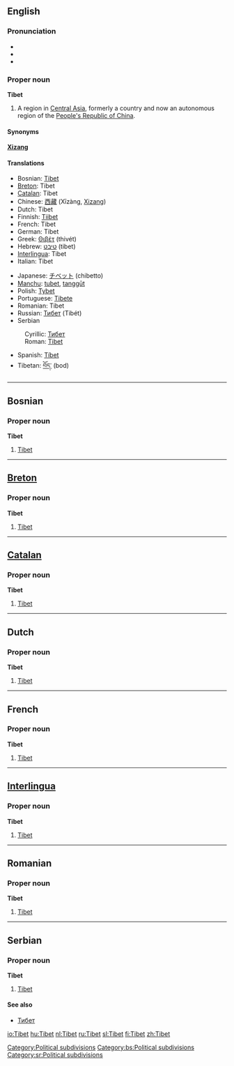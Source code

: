 ==English==

===Pronunciation===
*{{AHD|tĭ-bĕt', tə-bĕt'}}
*{{IPA|/tɪˈbet/, /təˈbet/}}
*{{SAMPA|/tI"bet/, /t@"bet/}}

===Proper noun===
'''Tibet'''

#A region in [[Central Asia]], formerly a country and now an autonomous region of the [[People's Republic of China]].

====Synonyms====
'''[[Xizang]]'''

====Translations====
{{top}}
*Bosnian: [[Tibet#Bosnian|Tibet]] {{m}}
*[[Breton]]: Tibet
*[[Catalan]]: Tibet {{m}}
*Chinese: [[西藏]] (Xīzàng, [[Xizang]])
*Dutch: Tibet {{n}}
*Finnish: [[Tiibet]]
*French: Tibet {{m}}
*German: Tibet {{n}}
*Greek: [[Θιβέτ]] (thivét) {{n}}
*Hebrew: [[טיבט]] (tibet)
*[[Interlingua]]: Tibet
*Italian: Tibet {{m}}
{{mid}}
*Japanese: [[チベット]] (chibetto)
*[[Manchu]]: [[tubet]], [[tanggūt]]
*Polish: [[Tybet]] {{m}}
*Portuguese: [[Tibete]] {{m}}
*Romanian: Tibet {{n}}
*Russian: [[Тибет]] (Tibét) {{m}}
*Serbian
:Cyrillic: [[Тибет#Serbian|Тибет]] {{m}}
:Roman: [[Tibet#Serbian|Tibet]] {{m}}
*Spanish: [[Tíbet]] {{m}}
*Tibetan: [[བོད་]] (bod)
{{bottom}}
[[Category:Political subdivisions]]


----

==Bosnian==
===Proper noun===
'''Tibet''' {{m}}

#[[Tibet#English|Tibet]]

[[Category:bs:Political subdivisions]]

----
==[[Breton]]==
===Proper noun===
'''Tibet'''

#[[Tibet#English|Tibet]]

----
==[[Catalan]]==
===Proper noun===
'''Tibet''' {{m}}

#[[Tibet#English|Tibet]]

----
==Dutch==
===Proper noun===
'''Tibet''' {{n}}

#[[Tibet#English|Tibet]]

----
==French==
===Proper noun===
'''Tibet''' {{m}}

#[[Tibet#English|Tibet]]

----
==[[Interlingua]]==
===Proper noun===
'''Tibet'''

#[[Tibet#English|Tibet]]

----
==Romanian==
===Proper noun===
'''Tibet''' {{n}}

#[[Tibet#English|Tibet]]

----
==Serbian==
===Proper noun===
'''Tibet''' {{m}}

#[[Tibet#English|Tibet]]

====See also====
*[[Тибет#Serbian|Тибет]]

[[Category:sr:Political subdivisions]]

[[io:Tibet]]
[[hu:Tibet]]
[[nl:Tibet]]
[[ru:Tibet]]
[[sl:Tibet]]
[[fi:Tibet]]
[[zh:Tibet]]